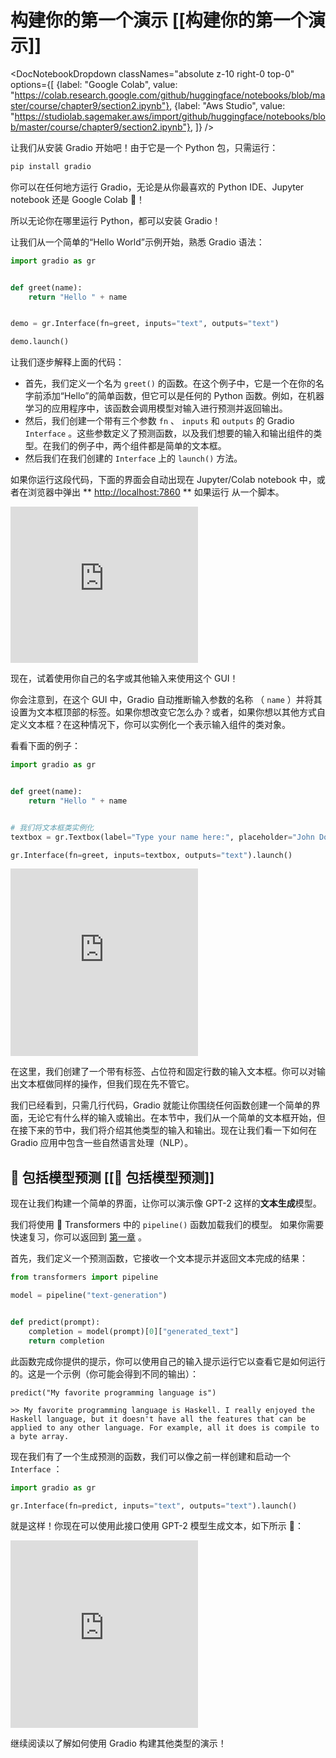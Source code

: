 # 构建你的第一个演示 [[构建你的第一个演示]]

<DocNotebookDropdown
  classNames="absolute z-10 right-0 top-0"
  options={[
    {label: "Google Colab", value: "https://colab.research.google.com/github/huggingface/notebooks/blob/master/course/chapter9/section2.ipynb"},
    {label: "Aws Studio", value: "https://studiolab.sagemaker.aws/import/github/huggingface/notebooks/blob/master/course/chapter9/section2.ipynb"},
]} />

让我们从安装 Gradio 开始吧！由于它是一个 Python 包，只需运行：

```bash
pip install gradio

```

你可以在任何地方运行 Gradio，无论是从你最喜欢的 Python IDE、Jupyter notebook 还是 Google Colab 🤯！

所以无论你在哪里运行 Python，都可以安装 Gradio！

让我们从一个简单的“Hello World”示例开始，熟悉 Gradio 语法：

```py
import gradio as gr


def greet(name):
    return "Hello " + name


demo = gr.Interface(fn=greet, inputs="text", outputs="text")

demo.launch()
```

让我们逐步解释上面的代码：

- 首先，我们定义一个名为 `greet()` 的函数。在这个例子中，它是一个在你的名字前添加“Hello”的简单函数，但它可以是任何的 Python 函数。例如，在机器学习的应用程序中，该函数会调用模型对输入进行预测并返回输出。
- 然后，我们创建一个带有三个参数 `fn` 、 `inputs` 和 `outputs` 的 Gradio `Interface` 。这些参数定义了预测函数，以及我们想要的输入和输出组件的类型。在我们的例子中，两个组件都是简单的文本框。
- 然后我们在我们创建的 `Interface` 上的 `launch()` 方法。

如果你运行这段代码，下面的界面会自动出现在 Jupyter/Colab notebook 中，或者在浏览器中弹出 ** [http://localhost:7860](http://localhost:7860) ** 如果运行 从一个脚本。

<iframe src="https://course-demos-hello-world.hf.space" frameBorder="0" height="250" title="Gradio app" class="container p-0 flex-grow space-iframe" allow="accelerometer; ambient-light-sensor; autoplay; battery; camera; document-domain; encrypted-media; fullscreen; geolocation; gyroscope; layout-animations; legacy-image-formats; magnetometer; microphone; midi; oversized-images; payment; picture-in-picture; publickey-credentials-get; sync-xhr; usb; vr ; wake-lock; xr-spatial-tracking" sandbox="allow-forms allow-modals allow-popups allow-popups-to-escape-sandbox allow-same-origin allow-scripts allow-downloads"></iframe>

现在，试着使用你自己的名字或其他输入来使用这个 GUI！

你会注意到，在这个 GUI 中，Gradio 自动推断输入参数的名称 （ `name` ）并将其设置为文本框顶部的标签。如果你想改变它怎么办？或者，如果你想以其他方式自定义文本框？在这种情况下，你可以实例化一个表示输入组件的类对象。

看看下面的例子：

```py
import gradio as gr


def greet(name):
    return "Hello " + name


# 我们将文本框类实例化
textbox = gr.Textbox(label="Type your name here:", placeholder="John Doe", lines=2)

gr.Interface(fn=greet, inputs=textbox, outputs="text").launch()
```

<iframe src="https://course-demos-hello-world-custom.hf.space" frameBorder="0" height="300" title="Gradio app" class="container p-0 flex-grow space-iframe" allow="accelerometer; ambient-light-sensor; autoplay; battery; camera; document-domain; encrypted-media; fullscreen; geolocation; gyroscope; layout-animations; legacy-image-formats; magnetometer; microphone; midi; oversized-images; payment; picture-in-picture; publickey-credentials-get; sync-xhr; usb; vr ; wake-lock; xr-spatial-tracking" sandbox="allow-forms allow-modals allow-popups allow-popups-to-escape-sandbox allow-same-origin allow-scripts allow-downloads"></iframe>

在这里，我们创建了一个带有标签、占位符和固定行数的输入文本框。你可以对输出文本框做同样的操作，但我们现在先不管它。

我们已经看到，只需几行代码，Gradio 就能让你围绕任何函数创建一个简单的界面，无论它有什么样的输入或输出。在本节中，我们从一个简单的文本框开始，但在接下来的节中，我们将介绍其他类型的输入和输出。现在让我们看一下如何在 Gradio 应用中包含一些自然语言处理（NLP）。

## 🤖 包括模型预测 [[🤖 包括模型预测]]

现在让我们构建一个简单的界面，让你可以演示像 GPT-2 这样的**文本生成**模型。

我们将使用 🤗 Transformers 中的 `pipeline()` 函数加载我们的模型。
如果你需要快速复习，你可以返回到 [第一章](/course/chapter1/3#text-generation) 。

首先，我们定义一个预测函数，它接收一个文本提示并返回文本完成的结果：

```py
from transformers import pipeline

model = pipeline("text-generation")


def predict(prompt):
    completion = model(prompt)[0]["generated_text"]
    return completion
```

此函数完成你提供的提示，你可以使用自己的输入提示运行它以查看它是如何运行的。这是一个示例（你可能会得到不同的输出）：

```
predict("My favorite programming language is")
```

```
>> My favorite programming language is Haskell. I really enjoyed the Haskell language, but it doesn't have all the features that can be applied to any other language. For example, all it does is compile to a byte array.
```

现在我们有了一个生成预测的函数，我们可以像之前一样创建和启动一个 `Interface` ：

```py
import gradio as gr

gr.Interface(fn=predict, inputs="text", outputs="text").launch()
```


就是这样！你现在可以使用此接口使用 GPT-2 模型生成文本，如下所示 🤯：

<iframe src="https://course-demos-gpt-2.hf.space" frameBorder="0" height="300" title="Gradio app" class="container p-0 flex-grow space-iframe" allow="accelerometer; ambient-light-sensor; autoplay; battery; camera; document-domain; encrypted-media; fullscreen; geolocation; gyroscope; layout-animations; legacy-image-formats; magnetometer; microphone; midi; oversized-images; payment; picture-in-picture; publickey-credentials-get; sync-xhr; usb; vr ; wake-lock; xr-spatial-tracking" sandbox="allow-forms allow-modals allow-popups allow-popups-to-escape-sandbox allow-same-origin allow-scripts allow-downloads"></iframe>

继续阅读以了解如何使用 Gradio 构建其他类型的演示！